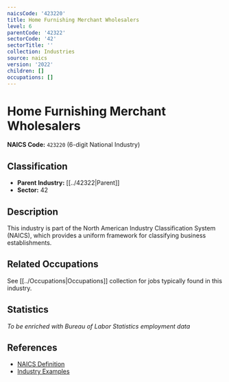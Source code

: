 ```yaml
---
naicsCode: '423220'
title: Home Furnishing Merchant Wholesalers
level: 6
parentCode: '42322'
sectorCode: '42'
sectorTitle: ''
collection: Industries
source: naics
version: '2022'
children: []
occupations: []
---
```

# Home Furnishing Merchant Wholesalers

**NAICS Code:** `423220` (6-digit National Industry)

## Classification

- **Parent Industry:** [[../42322|Parent]]
- **Sector:** 42

## Description

This industry is part of the North American Industry Classification System (NAICS), which provides a uniform framework for classifying business establishments.

## Related Occupations

See [[../Occupations|Occupations]] collection for jobs typically found in this industry.

## Statistics

*To be enriched with Bureau of Labor Statistics employment data*

## References

- [NAICS Definition](https://www.census.gov/naics/)
- [Industry Examples](https://www.census.gov/naics/2022NAICS/)

